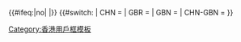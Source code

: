 <noinclude></noinclude>{{#ifeq:{{{topicon|yes}}}|no|<!--不顯示頁頂圖示-->|{{topicon|image=Regional Emblem of Hong Kong.svg|size=25px|alt=這個用戶是香港永久性居民|title=這個用戶是香港永久性居民|link=Wikipedia:香港維基人列表}}}}
{{Userbox
  |id=[[File:Regional Emblem of Hong Kong.svg|40px]]
  |id-c=lightblue
  |info=這個用户是'''[[中華人民共和國]][[香港特別行政區]]'''的永久性居民。
|info-c=lightblue
  |info-s=9
  |border-c=lightgreen
}}
{{#switch:{{{1}}}
| CHN = {{Topicon
| image = National Emblem of the People's Republic of China (2).svg
| size = 25px
| description = 此用戶是中華人民共和國公民
| link = Category:中華人民共和國維基人
| usercat = [[Category:中華人民共和國維基人]]
}}
| GBR = {{Topicon
| image = Royal Coat of Arms of the United Kingdom (HM Government).svg
| size = 24px
| description = 此用戶是聯合王國公民
| link = Category:英國維基人
| usercat = [[Category:英國維基人]]
}}
| GBN = {{Topicon
| image = British Passport 2020.png
| size = 20px
| description = 此用戶是英國國民（海外）
| link = 英國國民（海外）
}}
| CHN-GBN = {{Topicon
| image = National Emblem of the People's Republic of China (2).svg
| size = 25px
| description = 此用戶是中華人民共和國公民
| link = Category:中華人民共和國維基人
| usercat = [[Category:中華人民共和國維基人]]
}}
{{Topicon
| image = British Passport 2020.png
| size = 20px
| description = 此用戶是英國國民（海外）
| link = 英國國民（海外）
}}
}}
<includeonly>[[Category:香港維基人|{{PAGENAME}}]]</includeonly>
<noinclude>
{{Documentation}}
[[Category:香港用戶框模板]]
</noinclude>